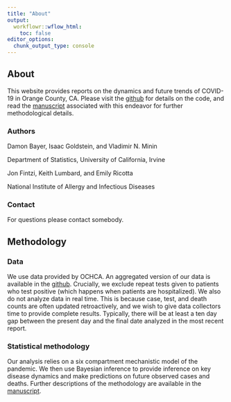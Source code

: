 ```yaml
---
title: "About"
output:
  workflowr::wflow_html:
    toc: false
editor_options:
  chunk_output_type: console
---
```


## About

This website provides reports on the dynamics and future trends of COVID-19 in Orange County, CA. Please visit the [github](https://github.com/vnminin/uci_covid_modeling) for details on the code, and read the [manuscript](a link) associated with this endeavor for further methodological details.

### Authors

Damon Bayer, Isaac Goldstein, and Vladimir N. Minin

Department of Statistics, University of California, Irvine

Jon Fintzi, Keith Lumbard, and Emily Ricotta

National Institute of Allergy and Infectious Diseases

### Contact
For questions please contact somebody.

## Methodology

### Data
We use data provided by OCHCA. An aggregated version of our data is available in the [github](https://github.com/vnminin/uci_covid_modeling/tree/master/data). Crucially, we exclude repeat tests given to patients who test positive (which happens when patients are hospitalized). We also do not analyze data in real time. This is because case, test, and death counts are often updated retroactively, and we wish to give data collectors time to provide complete results. Typically, there will be at least a ten day gap between the present day and the final date analyzed in the most recent report. 

### Statistical methodology
Our analysis relies on a six compartment mechanistic model of the pandemic. We then use Bayesian inference to provide inference on key disease dynamics and make predictions on future observed cases and deaths. Further descriptions of the methodology are available in the [manuscript](a link).

